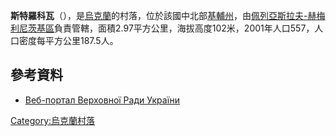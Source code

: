 {{coord|50|7|33|N|31|37|51|E|scale:30000|display=title}}

'''斯特羅科瓦'''（{{lang-uk|Строкова}}），是[[烏克蘭|烏克蘭]]的村落，位於該國中北部[[基輔州|基輔州]]，由[[佩列亞斯拉夫-赫梅利尼茨基區|佩列亞斯拉夫-赫梅利尼茨基區]]負責管轄，面積2.97平方公里，海拔高度102米，2001年人口557，人口密度每平方公里187.5人。

==參考資料==
*[http://w1.c1.rada.gov.ua/pls/z7502/A005?rf7571=16307 Веб-портал Верховної Ради України]{{dead link|date=2018年3月 |bot=InternetArchiveBot |fix-attempted=yes }}

{{Ukraine-geo-stub}}
[[Category:烏克蘭村落|Category:烏克蘭村落]]